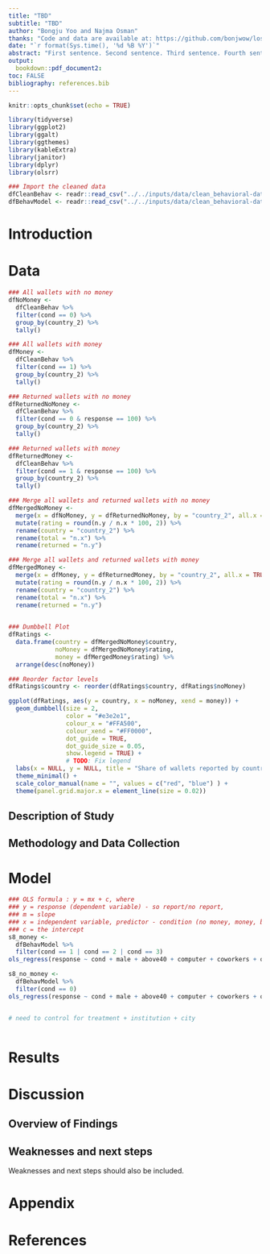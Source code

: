 ```yaml
---
title: "TBD"
subtitle: "TBD"
author: "Bongju Yoo and Najma Osman"
thanks: "Code and data are available at: https://github.com/bonjwow/lost-wallet"
date: "`r format(Sys.time(), '%d %B %Y')`"
abstract: "First sentence. Second sentence. Third sentence. Fourth sentence."
output:
  bookdown::pdf_document2:
toc: FALSE
bibliography: references.bib
---
```


```r
knitr::opts_chunk$set(echo = TRUE)

library(tidyverse)
library(ggplot2)
library(ggalt)
library(ggthemes)
library(kableExtra)
library(janitor)
library(dplyr)
library(olsrr)

### Import the cleaned data
dfCleanBehav <- readr::read_csv("../../inputs/data/clean_behavioral-data.csv")
dfBehavModel <- readr::read_csv("../../inputs/data/clean_behavioral-data_model.csv")
```

# Introduction



# Data

```r
### All wallets with no money
dfNoMoney <- 
  dfCleanBehav %>%
  filter(cond == 0) %>%
  group_by(country_2) %>%
  tally()

### All wallets with money
dfMoney <- 
  dfCleanBehav %>%
  filter(cond == 1) %>%
  group_by(country_2) %>%
  tally()

### Returned wallets with no money
dfReturnedNoMoney <-
  dfCleanBehav %>%
  filter(cond == 0 & response == 100) %>%
  group_by(country_2) %>%
  tally()

### Returned wallets with money
dfReturnedMoney <-
  dfCleanBehav %>%
  filter(cond == 1 & response == 100) %>%
  group_by(country_2) %>%
  tally()

### Merge all wallets and returned wallets with no money
dfMergedNoMoney <-
  merge(x = dfNoMoney, y = dfReturnedNoMoney, by = "country_2", all.x = TRUE) %>%
  mutate(rating = round(n.y / n.x * 100, 2)) %>%
  rename(country = "country_2") %>%
  rename(total = "n.x") %>%
  rename(returned = "n.y")

### Merge all wallets and returned wallets with money
dfMergedMoney <-
  merge(x = dfMoney, y = dfReturnedMoney, by = "country_2", all.x = TRUE) %>%
  mutate(rating = round(n.y / n.x * 100, 2)) %>%
  rename(country = "country_2") %>%
  rename(total = "n.x") %>%
  rename(returned = "n.y")
  
```


```r

### Dumbbell Plot
dfRatings <- 
  data.frame(country = dfMergedNoMoney$country,
             noMoney = dfMergedNoMoney$rating,
             money = dfMergedMoney$rating) %>%
  arrange(desc(noMoney))

### Reorder factor levels
dfRatings$country <- reorder(dfRatings$country, dfRatings$noMoney)

ggplot(dfRatings, aes(y = country, x = noMoney, xend = money)) +
  geom_dumbbell(size = 2, 
                color = "#e3e2e1",
                colour_x = "#FFA500", 
                colour_xend = "#FF0000",
                dot_guide = TRUE, 
                dot_guide_size = 0.05,
                show.legend = TRUE) +
                # TODO: Fix legend 
  labs(x = NULL, y = NULL, title = "Share of wallets reported by country") +
  theme_minimal() +
  scale_color_manual(name = "", values = c("red", "blue") ) +
  theme(panel.grid.major.x = element_line(size = 0.02))

```



## Description of Study

## Methodology and Data Collection



# Model

```r

### OLS formula : y = mx + c, where 
### y = response (dependent variable) - so report/no report,
### m = slope
### x = independent variable, predictor - condition (no money, money, big money)
### c = the intercept
s8_money <-
  dfBehavModel %>%
  filter(cond == 1 | cond == 2 | cond == 3)
ols_regress(response ~ cond + male + above40 + computer + coworkers + other_bystanders, data = s8_money)

s8_no_money <-
  dfBehavModel %>%
  filter(cond == 0)
ols_regress(response ~ cond + male + above40 + computer + coworkers + other_bystanders, data = s8_no_money)


# need to control for treatment + institution + city 
```

```r

```


# Results



# Discussion

## Overview of Findings

## Weaknesses and next steps

Weaknesses and next steps should also be included.

\newpage

# Appendix {-}

\newpage


# References


